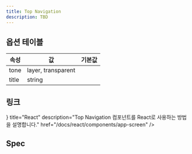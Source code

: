 ```yaml
---
title: Top Navigation
description: TBD
---
```


<SanityGuideline title="Top Navigation" />

## 옵션 테이블

| 속성     | 값                 | 기본값    |
| -------- | ------------------ | --------- |
| tone     | layer, transparent |           |
| title    | string             |           |

## 링크

<Cards>
  <Card
    icon={<AtomIcon />}
    title="React"
    description="Top Navigation 컴포넌트를 React로 사용하는 방법을 설명합니다."
    href="/docs/react/components/app-screen"
  />
</Cards>

## Spec

<ComponentSpecBlock id="top-navigation" />
